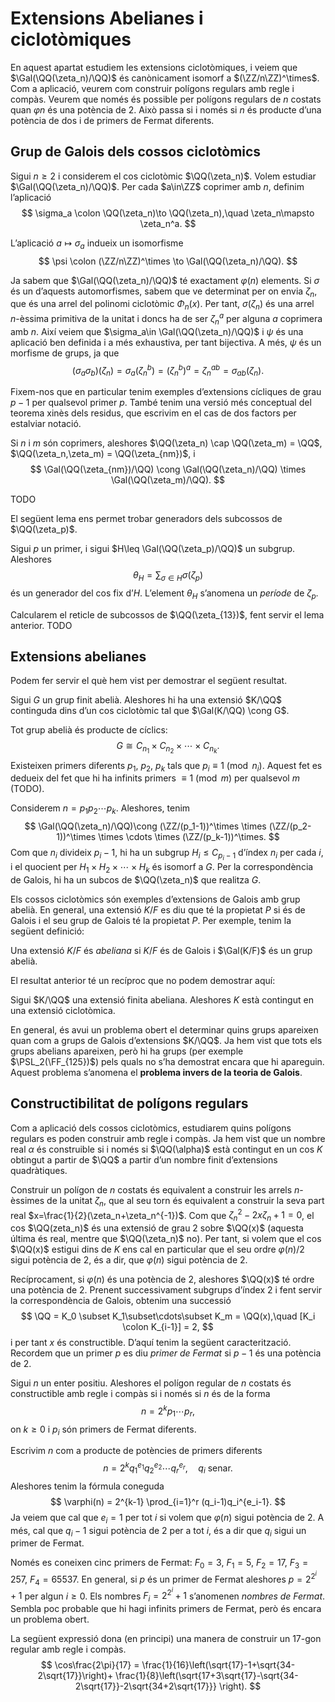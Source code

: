 # Extensions Abelianes i ciclotòmiques

En aquest apartat estudiem les extensions ciclotòmiques, i veiem que $\Gal(\QQ(\zeta_n)/\QQ)$
és canònicament isomorf a $(\ZZ/n\ZZ)^\times$. Com a aplicació, veurem com construir
polígons regulars amb regle i compàs. Veurem que només és possible per polígons regulars
de $n$ costats quan $\varphi{n}$ és una potència de $2$. Això passa si i només si $n$ és producte
d'una potència de dos i de primers de Fermat diferents.

## Grup de Galois dels cossos ciclotòmics

Sigui $n\geq 2$ i considerem el cos ciclotòmic $\QQ(\zeta_n)$. Volem estudiar $\Gal(\QQ(\zeta_n)/\QQ)$.
Per cada $a\in\ZZ$ coprimer amb $n$, definim l'aplicació
$$
\sigma_a \colon \QQ(\zeta_n)\to \QQ(\zeta_n),\quad \zeta_n\mapsto \zeta_n^a.
$$

::: {.theorem}
L'aplicació $a \mapsto \sigma_a$ indueix un isomorfisme
$$
\psi \colon (\ZZ/n\ZZ)^\times \to \Gal(\QQ(\zeta_n)/\QQ).
$$
:::
::: {.proof}
Ja sabem que $\Gal(\QQ(\zeta_n)/\QQ)$ té exactament $\varphi(n)$ elements. Si $\sigma$ és un
d'aquests automorfismes, sabem que ve determinat per on envia $\zeta_n$, que és una arrel
del polinomi ciclotòmic $\Phi_n(x)$. Per tant, $\sigma(\zeta_n)$ és una arrel $n$-èssima primitiva
de la unitat i doncs ha de ser $\zeta_n^a$ per alguna $a$ coprimera amb $n$. Així veiem que
$\sigma_a\in \Gal(\QQ(\zeta_n)/\QQ)$ i $\psi$ és una aplicació ben definida i a més exhaustiva, per
tant bijectiva. A més, $\psi$ és un morfisme de grups, ja que
$$
(\sigma_a\sigma_b)(\zeta_n) = \sigma_a(\zeta_n^b) = (\zeta_n^b)^a = \zeta_n^{ab} = \sigma_{ab}(\zeta_n).
$$
:::

Fixem-nos que en particular tenim exemples d'extensions cícliques de grau $p-1$ per qualsevol primer $p$.
També tenim una versió més conceptual del teorema xinès dels residus, que escrivim en el cas de dos factors
per estalviar notació.

::: {.proposition}
Si $n$ i $m$ són coprimers, aleshores $\QQ(\zeta_n) \cap \QQ(\zeta_m) = \QQ$, $\QQ(\zeta_n,\zeta_m) = \QQ(\zeta_{nm})$, i
$$
\Gal(\QQ(\zeta_{nm})/\QQ) \cong \Gal(\QQ(\zeta_n)/\QQ) \times \Gal(\QQ(\zeta_m)/\QQ).
$$
:::
::: {.proof}
TODO
:::

El següent lema ens permet trobar generadors dels subcossos de $\QQ(\zeta_p)$.

::: {.lemma}
Sigui $p$ un primer, i sigui $H\leq \Gal(\QQ(\zeta_p)/\QQ)$ un subgrup. Aleshores
$$
\theta_H=\sum_{\sigma \in H} \sigma(\zeta_p)
$$
és un generador del cos fix d'$H$. L'element $\theta_H$ s'anomena un *període* de $\zeta_p$.
:::

::: {.example}
Calcularem el reticle de subcossos de $\QQ(\zeta_{13})$, fent servir el lema anterior.
TODO
:::


## Extensions abelianes

Podem fer servir el què hem vist per demostrar el següent resultat.

::: {.theorem name="realització de grups abelians"}
Sigui $G$ un grup finit abelià. Aleshores hi ha una extensió $K/\QQ$ continguda dins d'un cos ciclotòmic
tal que $\Gal(K/\QQ) \cong G$.
:::
::: {.proof}
Tot grup abelià és producte de cíclics:
$$
G \cong C_{n_1}\times C_{n_2}\times\cdots\times C_{n_k}.
$$
Existeixen primers diferents $p_1$, $p_2$, \ldots $p_k$ tals que $p_i\equiv 1\pmod{n_i}$. Aquest fet
es dedueix del fet que hi ha infinits primers $\equiv 1\pmod{m}$ per qualsevol $m$ (TODO).

Considerem $n=p_1p_2\cdots p_k$. Aleshores, tenim
$$
\Gal(\QQ(\zeta_n)/\QQ)\cong (\ZZ/(p_1-1))^\times \times (\ZZ/(p_2-1))^\times \times \cdots \times (\ZZ/(p_k-1))^\times.
$$
Com que $n_i$ divideix $p_i-1$, hi ha un subgrup $H_i\leq C_{p_i-1}$ d'índex $n_i$ per cada $i$, i el quocient
per $H_1\times H_2\times\cdots\times H_k$ és isomorf a $G$. Per la correspondència de Galois, hi ha un subcos
de $\QQ(\zeta_n)$ que realitza $G$.
:::

Els cossos ciclotòmics són exemples d'extensions de Galois amb grup abelià. En general, una
extensió $K/F$ es diu que té la propietat $P$ si és de Galois i el seu grup de Galois té la propietat $P$.
Per exemple, tenim la següent definició:

::: {.definition name="extensió abeliana"}
Una extensió $K/F$ és *abeliana* si $K/F$ és de Galois i $\Gal(K/F)$ és un grup abelià.
:::

El resultat anterior té un recíproc que no podem demostrar aquí:

::: {.theorem name="Kronecker-Weber"}
Sigui $K/\QQ$ una extensió finita abeliana. Aleshores $K$ està contingut en una extensió ciclotòmica.
:::

En general, és avui un problema obert el determinar quins grups apareixen quan com a grups de Galois d'extensions
$K/\QQ$. Ja hem vist que tots els grups abelians apareixen, però hi ha grups (per exemple $\PSL_2(\FF_{125})$) pels
quals no s'ha demostrat encara que hi apareguin. Aquest problema s'anomena el **problema invers de la teoria de Galois**.

## Constructibilitat de polígons regulars

Com a aplicació dels cossos ciclotòmics, estudiarem quins polígons regulars es poden construir amb regle i compàs.
Ja hem vist que un nombre real $\alpha$ és construible si i només si $\QQ(\alpha)$ està contingut en un cos $K$
obtingut a partir de $\QQ$ a partir d'un nombre finit d'extensions quadràtiques.

Construir un polígon de $n$ costats és equivalent a construir les arrels $n$-èssimes de la unitat $\zeta_n$, que al
seu torn és equivalent a construir la seva part real $x=\frac{1}{2}(\zeta_n+\zeta_n^{-1})$. Com que
$\zeta_n^2 - 2 x \zeta_n + 1=0$, el cos $\QQ(zeta_n)$ és una extensió de grau $2$ sobre $\QQ(x)$ (aquesta última és real,
mentre que $\QQ(\zeta_n)$ no). Per tant, si volem que el cos $\QQ(x)$ estigui dins de $K$ ens cal en particular que
el seu ordre $\varphi(n)/2$ sigui potència de $2$, és a dir, que $\varphi(n)$ sigui potència de $2$.

Recíprocament, si $\varphi(n)$ és una potència de $2$, aleshores $\QQ(x)$ té ordre una potència de $2$. Prenent
successivament subgrups d'índex $2$ i fent servir la correspondència de Galois, obtenim una successió
$$
\QQ = K_0 \subset K_1\subset\cdots\subset K_m = \QQ(x),\quad [K_i \colon K_{i-1}] = 2,
$$
i per tant $x$ és constructible. D'aquí tenim la següent caracterització. Recordem que un primer $p$ es
diu *primer de Fermat* si $p-1$ és una potència de $2$.

::: {.theorem name="construcció de polígons regulars"}
Sigui $n$ un enter positiu. Aleshores el polígon regular de $n$ costats és constructible
amb regle i compàs si i només si $n$ és de la forma
$$
n = 2^k p_1 \cdots p_r,
$$
on $k\geq 0$ i $p_i$ són primers de Fermat diferents.
:::
::: {.proof}
Escrivim $n$ com a producte de potències de primers diferents
$$
n=2^{k}q_1^{e_1} q_2^{e_2}\cdots q_r^{e_r}, \quad q_i \text{ senar.}
$$
Aleshores tenim la fórmula coneguda
$$
\varphi(n) = 2^{k-1} \prod_{i=1}^r (q_i-1)q_i^{e_i-1}.
$$
Ja veiem que cal que $e_i=1$ per tot $i$ si volem que $\varphi(n)$ sigui potència de $2$. A més, cal
que $q_i-1$ sigui potència de $2$ per a tot $i$, és a dir que $q_i$ sigui un primer de Fermat.
:::

Només es coneixen cinc primers de Fermat: $F_0=3$, $F_1=5$, $F_2=17$, $F_3=257$, $F_4=65537$. En general,
si $p$ és un primer de Fermat aleshores $p=2^{2^i}+1$ per algun $i\geq 0$. Els nombres $F_i=2^{2^i} +1$ s'anomenen
*nombres de Fermat*. Sembla poc probable que hi hagi infinits primers de Fermat, però és encara un problema obert.

La següent expressió dona (en principi) una manera de construir un $17$-gon regular amb regle i compàs.
$$
\cos\frac{2\pi}{17} = \frac{1}{16}\left(\sqrt{17}-1+\sqrt{34-2\sqrt{17}}\right)+ \frac{1}{8}\left(\sqrt{17+3\sqrt{17}-\sqrt{34-2\sqrt{17}}-2\sqrt{34+2\sqrt{17}}} \right).
$$
